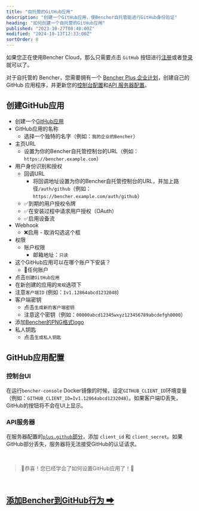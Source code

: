 ```yaml
---
title: "自托管的GitHub应用"
description: "创建一个GitHub应用，使Bencher自托管能进行GitHub身份验证"
heading: "如何创建一个自托管的GitHub应用"
published: "2023-10-27T08:40:00Z"
modified: "2024-10-13T12:33:00Z"
sortOrder: 8
---
```


如果您正在使用Bencher Cloud，那么只需要点击 `GitHub` 按钮进行[注册](/auth/signup)或者[登录](/auth/login)就可以了。

对于自托管的 Bencher，您需要拥有一个 [Bencher Plus 企业计划][bencher plus enterprise]，创建自己的 GitHub 应用程序，并更新您的[控制台配置][console config]和[API 服务器配置][server config]。

[bencher plus enterprise]: /pricing/?level=enterprise
[console config]: /zh/docs/reference/console-config/
[server config]: /zh/docs/reference/server-config/

## 创建GitHub应用

- 创建一个[GitHub应用](https://docs.github.com/zh/apps/creating-github-apps/registering-a-github-app/registering-a-github-app#registering-a-github-app)
- GitHub应用的名称
  - 选择一个独特的名字（例如：`我的企业的Bencher`）
- 主页URL
  - 设置为你的Bencher自托管控制台的URL（例如：`https://bencher.example.com`）
- 用户身份识别和授权
  - 回调URL
    - 将回调地址设置为你的Bencher自托管控制台的URL，并加上路径`/auth/github`（例如：`https://bencher.example.com/auth/github`）
  - ✅到期的用户授权令牌
  - ✅在安装过程中请求用户授权（OAuth）
  - ✅启用设备流
- Webhook
  - ❌启用 - 取消勾选这个框
- 权限
  - 账户权限
    - 邮箱地址：`只读`
- 这个GitHub应用可以在哪个账户下安装？
  - 🔘任何账户
- 点击`创建GitHub应用`
- 在新创建的应用的`常规`选项下
- 注意`客户端ID` (例如：`Iv1.12864abcd1232048`)
- 客户端密钥
  - 点击`生成新的客户端密钥`
  - 注意这个密钥（例如：`00000abcd12345wxyz123456789abcdefgh0000`）
- 添加[Bencher的PNG格式logo](/brand/)
- 私人钥匙
  - 点击`生成私人钥匙`

## GitHub应用配置

### 控制台UI
在运行`bencher-console` Docker镜像的时候，设定`GITHUB_CLIENT_ID`环境变量（例如：`GITHUB_CLIENT_ID=Iv1.12864abcd1232048`）。如果客户端ID丢失，GitHub的按钮将不会在UI上显示。

### API服务器
在服务器配置的[`plus.github`部分](/zh/docs/reference/server-config/#plusgithub)，添加 `client_id` 和 `client_secret`。如果GitHub部分丢失，服务器将无法接受GitHub的认证请求。

<br/>

> 🐰恭喜！您已经学会了如何设置GitHub应用了！🎉

<br/>

<h2><a href="/zh/docs/how-to/github-actions/">添加Bencher到GitHub行为 ➡</a></h2>